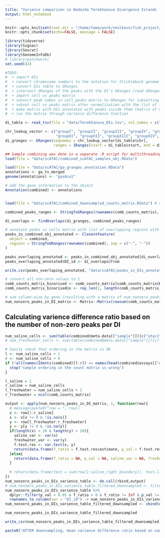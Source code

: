 ```yaml
---
title: "Varience comparison in Nadezda Terekhanova Divergence Islands (DI) by number of non-zero peaks in the DI "
output: html_notebook
---
```


```r
knitr::opts_knit$set(root.dir = "/home/tema/work/skolkovo/fish_project/")
knitr::opts_chunk$set(echo=FALSE, message = FALSE)
```

```r
library(tidyverse)
library(Signac)
library(Seurat)
library(GenomeInfoDb)
# library(patchwork)
set.seed(42)
```

```r
#TODO:
#  + import DIs 
#  + convert chromosome numbers to the notation for Stickleback genome  
#  + convert DIs table to GRanges
#  + intersect GRanges of the peaks with the DI's GRanges (read GRanges examples in docs https://bioconductor.org/packages/release/bioc/vignettes/GenomicRanges/inst/doc/GenomicRangesIntroduction.html )
#  + import cell vs peaks matrix
#  + convert peak names in cell_peaks matrix to GRanges for subsetting StringToGRanges() function
#  + subset cell vs peaks matrix after normalization with the list of intersection with DIs
#  + make matrix with DIs annotated with peaks inside them (matrix of num_nonzero_peaks_in_DI vs cells)
#  + run the matrix through varience difference function
```

```r
di_table <- read_tsv(file = "data/Terekhanova_DIs.tsv", col_names = c("chr", "start", "end", "type"))
```

```r
chr_lookup_vector <- c("groupI", "groupII", "groupIII", "groupIV", "groupV", "groupVI", "groupVII", "groupVIII", "groupIX", "groupX",
                       "groupXI", "groupXII", "groupXIII", "groupXIV", "groupXV", "groupXVI", "groupXVII", "groupXVIII", "groupXIX", "groupXX", "groupXXI")
di_granges <- GRanges(seqnames = chr_lookup_vector[di_table$chr],
                      ranges = IRanges(start = di_table$start, end = di_table$end))
```




```r
## Sample combining was done in a separate .R script for multithreading utilisation
load(file = "data/scATAC/combined_scATAC_samples_obj.RData")

load(file = "data/scATAC/ga_granges_annotation.RData")
annotations <- ga_tx_merged
genome(annotations) <- "gasAcu1"

# add the gene information to the object
Annotation(combined) <- annotations



```


```r
load(file = "data/scATAC/combined_downsampled_counts_matrix.Rdata") # comb_counts_matrix
```

```r
combined_peaks_ranges <- StringToGRanges(rownames(comb_counts_matrix), sep = c("-", "-"))
```

```r
di_overlaps <- findOverlaps(di_granges, combined_peaks_ranges)
```



```r
# annotate peaks vs cells matrix with list of overlapping regions with genes
peaks_in_combined_obj_annotated <- ClosestFeature(
  object = combined,
  regions = StringToGRanges(rownames(combined), sep = c("-", "-"))
)

peaks_overlaping_annotated <- peaks_in_combined_obj_annotated[di_overlaps@to,]
peaks_overlaping_annotated$DI_id <- di_overlaps@from

write.csv(peaks_overlaping_annotated, "data/scATAC/peaks_in_DIs_annotated.csv")

# convert all non-zero values to 1
comb_counts_matrix_binarised <- comb_counts_matrix[comb_counts_matrix@Dimnames[[1]] %in% peaks_overlaping_annotated$query_region,] # all non-zero peaks set to value 1
comb_counts_matrix_binarised@x <- rep_len(1, length(comb_counts_matrix_binarised@x))

# sum column-wise by gene (resulting with a matrix of num_nonzero_peaks_in_DI vs cells)
num_nonzero_peaks_in_DI_matrix <- Matrix::Matrix(rowsum(comb_counts_matrix_binarised, peaks_overlaping_annotated$DI_id), sparse = TRUE)
```






## Calculating varience difference ratio based on the number of non-zero peaks per DI

```r
num_saline_cells <- sum(table(combined@meta.data[["sample"]])[c("atac1", "atac2")])
# num_freshwater_cells <- sum(table(combined@meta.data[["sample"]])[c("atac3", "atac4")])

# Sanity check that ordering in the matrix is OK
l <- num_saline_cells + 1
r <- num_saline_cells + 6
if (!all(names(Idents(combined)[l:r]) == names(head(combined@assays[["ATAC"]]@fragments[[3]]@cells)))){
  stop("sample ordering in the count matrix is wrong")
}

l_saline = 1
r_saline = num_saline_cells 
l_freshwater = num_saline_cells + 1
r_freshwater = ncol(comb_counts_matrix)
```


```r
output <- apply(num_nonzero_peaks_in_DI_matrix, 1, function(row){
  # message(paste0("row = ", row))
  x <- row[1:r_saline]
  x <- x[x != 0 & !is.na(x)]
  y <- row[l_freshwater:r_freshwater]
  y <- y[y != 0 & !is.na(y)]
  if(length(x) > 20 & length(y) > 20){
    saline_var <- var(x)
    freshwater_var <- var(y)
    f.test.res <- var.test(x, y)
    return(data.frame(f_ratio = f.test.res$estimate, p_val = f.test.res$p.value, saline_var = saline_var, freshwater_var = freshwater_var))
  }else{
    return(data.frame(f_ratio = NA, p_val = NA, saline_var = NA, freshwater_var = NA))
  }
  
  # return(data.frame(test = sum(row[1:saline_right_boundary]), test.l.1 = length(row[1:saline_right_boundary]), test.l.2 = length(row[freshwater_left_boundary:freshwater_right_boundary])))
})
num_nonzero_peaks_in_DIs_varience_table <- do.call(rbind,output)
# num_nonzero_peaks_in_DIs_varience_table_filtered_downsampled <- filter(num_nonzero_peaks_in_DIs_varience_table,  p_val < 0.05 & f_ratio > 0 & f_ratio != Inf & p_val != 0)
num_nonzero_peaks_in_DIs_varience_table %>% 
  dplyr::filter(p_val < 0.05 & f_ratio > 0 & f_ratio != Inf & p_val != 0) %>% 
  rownames_to_column(var = "DI_id") -> num_nonzero_peaks_in_DIs_varience_table_filtered_downsampled
num_nonzero_peaks_in_DIs_varience_table_filtered_downsampled <- cbind(num_nonzero_peaks_in_DIs_varience_table_filtered_downsampled, di_table[as.integer(num_nonzero_peaks_in_DIs_varience_table_filtered_downsampled$DI_id),])
```

```r
num_nonzero_peaks_in_DIs_varience_table_filtered_downsampled
```


```r
write_csv(num_nonzero_peaks_in_DIs_varience_table_filtered_downsampled, file = "data/scATAC/saline_vs_freshwater_varience_table_on_balanced_matrix_with_number_of_peaks_per_DI_filtered.csv")
```

```r
paste0("AFTER downsampling, mean varience difference ratio based on number of nonzero peaks per DI: ", mean(num_nonzero_peaks_in_DIs_varience_table_filtered_downsampled$f_ratio)) 
```